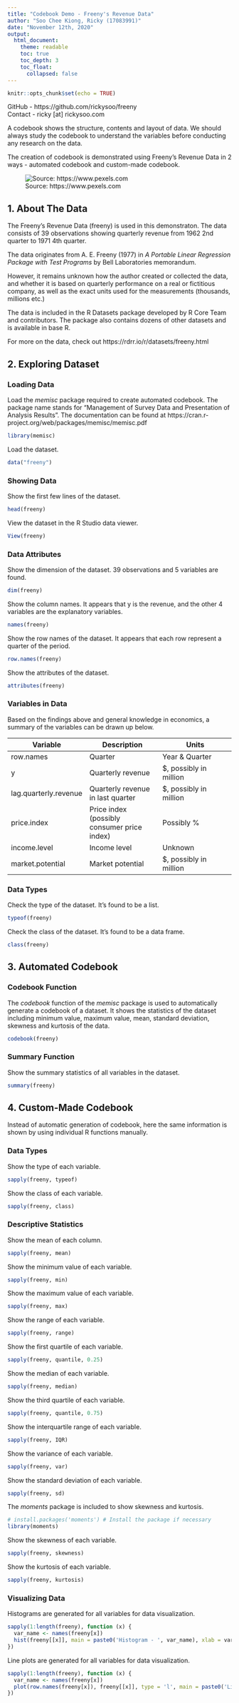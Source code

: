 ---
title: "Codebook Demo - Freeny's Revenue Data"
author: "Soo Chee Kiong, Ricky (17083991)"
date: "November 12th, 2020"
output:
  html_document:
    theme: readable
    toc: true
    toc_depth: 3
    toc_float:
      collapsed: false
---

```{r setup, include=FALSE}
knitr::opts_chunk$set(echo = TRUE)
```

GitHub - https://github.com/rickysoo/freeny  
Contact - ricky [at] rickysoo.com

A codebook shows the structure, contents and layout of data. We should always study the codebook to understand the variables before conducting any research on the data.

The creation of codebook is demonstrated using Freeny’s Revenue Data in 2 ways - automated codebook and custom-made codebook.

![Source: https://www.pexels.com](revenue.jpg)

## 1. About The Data

The Freeny's Revenue Data (freeny) is used in this demonstraton. The data consists of 39 observations showing quarterly revenue from 1962 2nd quarter to 1971 4th quarter. 

The data originates from A. E. Freeny (1977) in *A Portable Linear Regression Package with Test Programs* by Bell Laboratories memorandum.

However, it remains unknown how the author created or collected the data, and whether it is based on quarterly performance on a real or fictitious company, as well as the exact units used for the measurements (thousands, millions etc.)

The data is included in the R Datasets package developed by R Core Team and contributors. The package also contains dozens of other datasets and is available in base R.

For more on the data, check out https://rdrr.io/r/datasets/freeny.html

## 2. Exploring Dataset

### Loading Data

Load the *memisc* package required to create automated codebook. The package name stands for "Management of Survey Data and Presentation of Analysis Results". The documentation can be found at https://cran.r-project.org/web/packages/memisc/memisc.pdf

```{r}
library(memisc)
```

Load the dataset.

```{r}
data("freeny")
```

### Showing Data

Show the first few lines of the dataset.

```{r}
head(freeny)
```

View the dataset in the R Studio data viewer.

```{r}
View(freeny)
```

### Data Attributes

Show the dimension of the dataset. 39 observations and 5 variables are found.

```{r}
dim(freeny)
```

Show the column names. It appears that y is the revenue, and the other 4 variables are the explanatory variables.

```{r}
names(freeny)
```

Show the row names of the dataset. It appears that each row represent a quarter of the period.

```{r}
row.names(freeny)
```

Show the attributes of the dataset.

```{r}
attributes(freeny)
```

### Variables in Data

Based on the findings above and general knowledge in economics, a summary of the variables can be drawn up below.

| Variable | Description | Units |
| ----------- | ----------- | ----------- |
| row.names | Quarter | Year & Quarter |
| y | Quarterly revenue | $, possibly in million |
| lag.quarterly.revenue | Quarterly revenue in last quarter | $, possibly in million |
| price.index | Price index (possibly consumer price index) | Possibly % |
| income.level | Income level | Unknown |
| market.potential | Market potential | $, possibly in million |

### Data Types

Check the type of the dataset. It's found to be a list.

```{r}
typeof(freeny)
```

Check the class of the dataset. It's found to be a data frame.

```{r}
class(freeny)
```

## 3. Automated Codebook

### Codebook Function

The *codebook* function of the *memisc* package is used to automatically generate a codebook of a dataset. It shows the statistics of the dataset including minimum value, maximum value, mean, standard deviation, skewness and kurtosis of the data.

```{r}
codebook(freeny)
```

### Summary Function

Show the summary statistics of all variables in the dataset.

```{r}
summary(freeny)
```

## 4. Custom-Made Codebook

Instead of automatic generation of codebook, here the same information is shown by using individual R functions manually.

### Data Types

Show the type of each variable.

```{r}
sapply(freeny, typeof)
```

Show the class of each variable.

```{r}
sapply(freeny, class)
```

### Descriptive Statistics

Show the mean of each column.

```{r}
sapply(freeny, mean)
```

Show the minimum value of each variable.

```{r}
sapply(freeny, min)
```

Show the maximum value of each variable.

```{r}
sapply(freeny, max)
```

Show the range of each variable.

```{r}
sapply(freeny, range)
```

Show the first quartile of each variable.

```{r}
sapply(freeny, quantile, 0.25)
```

Show the median of each variable.

```{r}
sapply(freeny, median)
```

Show the third quartile of each variable.

```{r}
sapply(freeny, quantile, 0.75)
```

Show the interquartile range of each variable.

```{r}
sapply(freeny, IQR)
```

Show the variance of each variable.

```{r}
sapply(freeny, var)
```

Show the standard deviation of each variable.

```{r}
sapply(freeny, sd)
```

The *moments* package is included to show skewness and kurtosis.

```{r}
# install.packages('moments') # Install the package if necessary
library(moments)
```

Show the skewness of each variable.

```{r}
sapply(freeny, skewness)
```


Show the kurtosis of each variable.

```{r}
sapply(freeny, kurtosis)
```

### Visualizing Data

Histograms are generated for all variables for data visualization.

```{r}
sapply(1:length(freeny), function (x) {
  var_name <- names(freeny[x])
  hist(freeny[[x]], main = paste0('Histogram - ', var_name), xlab = var_name, ylab = 'Frequency')
})
```

Line plots are generated for all variables for data visualization.

```{r}
sapply(1:length(freeny), function (x) {
  var_name <- names(freeny[x])
  plot(row.names(freeny[x]), freeny[[x]], type = 'l', main = paste0('Line Plot - ', var_name), xlab = 'Quarter', ylab = var_name)
})
```



